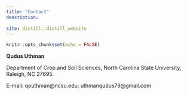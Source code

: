 ```yaml
---
title: "Contact"
description:
    
site: distill::distill_website
---
```


```r
knitr::opts_chunk$set(echo = FALSE)
```
**Qudus Uthman**

Department of Crop and Soil Sciences,
North Carolina State University,
Raleigh, NC 27695.

E-mail: qouthman@ncsu.edu; uthmanqudus79@gmail.com 


